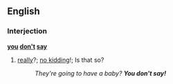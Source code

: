 ==English==
===Interjection===
'''[[you]] [[don't]] [[say]]'''
#{{idiom}} [[really]]?; [[no kidding]]!; Is that so?
#:''They're going to have a baby?  '''You don't say!'''''